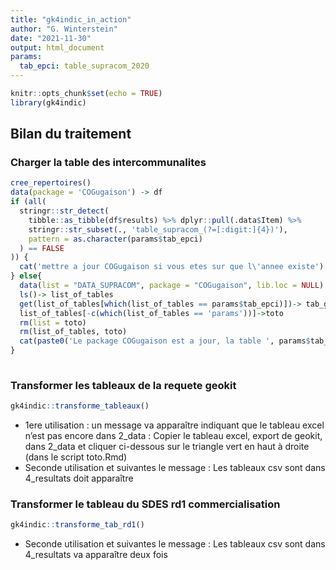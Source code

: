 ```yaml
---
title: "gk4indic_in_action"
author: "G. Winterstein"
date: "2021-11-30"
output: html_document
params:
  tab_epci: table_supracom_2020
---
```


```r
knitr::opts_chunk$set(echo = TRUE)
library(gk4indic)
```

## Bilan du traitement

### Charger la table des intercommunalites

```r
cree_repertoires()
data(package = 'COGugaison') -> df
if (all(
  stringr::str_detect(
    tibble::as_tibble(df$results) %>% dplyr::pull(.data$Item) %>%
    stringr::str_subset(., 'table_supracom_(?=[:digit:]{4})'),
    pattern = as.character(params$tab_epci)
  ) == FALSE
)) {
  cat('mettre a jour COGugaison si vous etes sur que l\'annee existe')
} else{
  data(list = "DATA_SUPRACOM", package = "COGugaison", lib.loc = NULL)
  ls()-> list_of_tables
  get(list_of_tables[which(list_of_tables == params$tab_epci)])-> tab_geo
  list_of_tables[-c(which(list_of_tables == 'params'))]->toto
  rm(list = toto)
  rm(list_of_tables, toto)
  cat(paste0('Le package COGugaison est a jour, la table ', params$tab_epci,' a été chargée'))
}
    
```

### Transformer les tableaux de la requete geokit

```r

gk4indic::transforme_tableaux()
```

-   1ere utilisation : un message va apparaître indiquant que le tableau excel n'est pas encore dans 2_data : Copier le tableau excel, export de geokit, dans 2_data et cliquer ci-dessous sur le triangle vert en haut à droite (dans le script toto.Rmd)
-   Seconde utilisation et suivantes le message : Les tableaux csv sont dans 4_resultats doit apparaître


### Transformer le tableau du SDES rd1 commercialisation

```r
gk4indic::transforme_tab_rd1()
```

-   Seconde utilisation et suivantes le message : Les tableaux csv sont dans 4_resultats va apparaître deux fois

